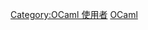 {{Userbox
  |border-c = #6ef7a7
  |border-s = 1
  |id-c     = #6ef7a7
  |id-s     = 12
  |id-fc    = #000000
  |info-c   = #75fcdc
  |info-s   = 12
  |info-fc  = #000000
  |id       = <center>[[File:OCaml_Logo.svg|45px]]</center>
  |info     = 该用户会使用[[OCaml]]。}}
<includeonly>[[Category:OCaml 使用者]]</includeonly><noinclude>[[Category:程式用戶框模板|OCaml]]</noinclude>